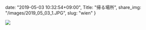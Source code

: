 date: "2019-05-03 10:32:54+09:00",
Title: "帰る場所",
share_img: "/images/2019_05_03_1.JPG",
slug: "wien"
}

![](/images/2019_05_03_1.JPG)